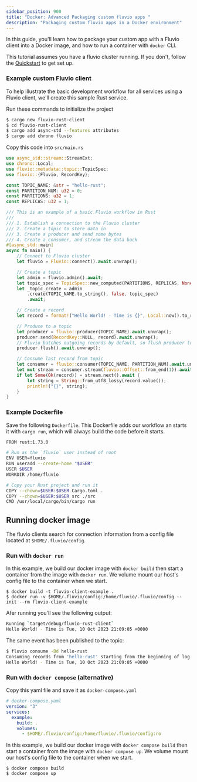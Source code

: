```yaml
---
sidebar_position: 900
title: "Docker: Advanced Packaging custom fluvio apps "
description: "Packaging custom fluvio apps in a Docker environment"
---
```


In this guide, you'll learn how to package your custom app with a Fluvio client into a Docker image, and how to run a container with `docker` CLI.

This tutorial assumes you have a fluvio cluster running. If you don't, follow the [Quickstart] to get set up.

### Example custom Fluvio client

To help illustrate the basic development workflow for all services using a Fluvio client, we'll create this sample Rust service.

Run these commands to initialize the project


```bash copy="fl"
$ cargo new fluvio-rust-client
$ cd fluvio-rust-client
$ cargo add async-std --features attributes
$ cargo add chrono fluvio
```

Copy this code into `src/main.rs`

```rust
use async_std::stream::StreamExt;
use chrono::Local;
use fluvio::metadata::topic::TopicSpec;
use fluvio::{Fluvio, RecordKey};

const TOPIC_NAME: &str = "hello-rust";
const PARTITION_NUM: u32 = 0;
const PARTITIONS: u32 = 1;
const REPLICAS: u32 = 1;

/// This is an example of a basic Fluvio workflow in Rust
///
/// 1. Establish a connection to the Fluvio cluster
/// 2. Create a topic to store data in
/// 3. Create a producer and send some bytes
/// 4. Create a consumer, and stream the data back
#[async_std::main]
async fn main() {
    // Connect to Fluvio cluster
    let fluvio = Fluvio::connect().await.unwrap();

    // Create a topic
    let admin = fluvio.admin().await;
    let topic_spec = TopicSpec::new_computed(PARTITIONS, REPLICAS, None);
    let _topic_create = admin
        .create(TOPIC_NAME.to_string(), false, topic_spec)
        .await;

    // Create a record
    let record = format!("Hello World! - Time is {}", Local::now().to_rfc2822());

    // Produce to a topic
    let producer = fluvio::producer(TOPIC_NAME).await.unwrap();
    producer.send(RecordKey::NULL, record).await.unwrap();
    // Fluvio batches outgoing records by default, so flush producer to ensure all records are sent
    producer.flush().await.unwrap();

    // Consume last record from topic
    let consumer = fluvio::consumer(TOPIC_NAME, PARTITION_NUM).await.unwrap();
    let mut stream = consumer.stream(fluvio::Offset::from_end(1)).await.unwrap();
    if let Some(Ok(record)) = stream.next().await {
        let string = String::from_utf8_lossy(record.value());
        println!("{}", string);
    }
}
```

### Example Dockerfile

Save the following `Dockerfile`. This Dockerfile adds our workflow an starts it with `cargo run`, which will always build the code before it starts.


```bash
FROM rust:1.73.0

# Run as the `fluvio` user instead of root
ENV USER=fluvio
RUN useradd --create-home "$USER"
USER $USER
WORKDIR /home/fluvio

# Copy your Rust project and run it
COPY --chown=$USER:$USER Cargo.toml .
COPY --chown=$USER:$USER src ./src
CMD /usr/local/cargo/bin/cargo run
```

## Running docker image

The fluvio clients search for connection information from a config file located at `$HOME/.fluvio/config`.

### Run with `docker run`

In this example, we build our docker image with `docker build` then start a container from the image with `docker run`. We volume mount our host's config file to the container when we start.


```shell
$ docker build -t fluvio-client-example .
$ docker run -v $HOME/.fluvio/config:/home/fluvio/.fluvio/config --init --rm fluvio-client-example
```

Afer running you'll see the following output:

```bash
Running `target/debug/fluvio-rust-client`
Hello World! - Time is Tue, 10 Oct 2023 21:09:05 +0000
```

The same event has been published to the topic:


```bash
$ fluvio consume -Bd hello-rust
Consuming records from 'hello-rust' starting from the beginning of log
Hello World! - Time is Tue, 10 Oct 2023 21:09:05 +0000
```


### Run with `docker compose` (alternative)

Copy this yaml file and save it as `docker-compose.yaml`


```yaml
# docker-compose.yaml
version: "3"
services:
  example:
    build: .
    volumes:
      - $HOME/.fluvio/config:/home/fluvio/.fluvio/config:ro
```

In this example, we build our docker image with `docker compose build` then start a container from the image with `docker compose up`. We volume mount our host's config file to the container when we start.


```shell
$ docker compose build
$ docker compose up
```


[Quickstart]: fluvio/quickstart.mdx
